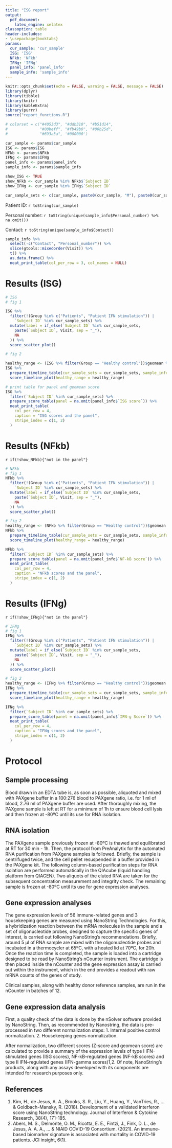 ```yaml
---
title: "ISG report"
output: 
  pdf_document:
    latex_engine: xelatex
classoption: table
header-includes:
- \usepackage{booktabs}
params:
  cur_sample: 'cur_sample'
  ISG: 'ISG'
  NFkb: 'NFkb'
  IFNg: 'IFNg'
  panel_info: 'panel_info'
  sample_info: 'sample_info'
---
```


```r
knitr::opts_chunk$set(echo = FALSE, warning = FALSE, message = FALSE)
library(dplyr)
library(tibble)
library(knitr)
library(kableExtra)
library(purrr)
source("report_functions.R")

# colorset = c("#4053d3", "#ddb310", "#b51d14",
#              "#00beff", "#fb49b0", "#00b25d",
#              "#693a3a", '#000000')

cur_sample <- params$cur_sample
ISG <- params$ISG
NFkb <- params$NFkb
IFNg <- params$IFNg
panel_info <- params$panel_info
sample_info <- params$sample_info

show_ISG <- TRUE
show_NFkb <- cur_sample %in% NFkb$`Subject ID`
show_IFNg <- cur_sample %in% IFNg$`Subject ID`

cur_sample_sets <- c(cur_sample, paste0(cur_sample, "M"), paste0(cur_sample, "F"))
```

Patient ID: `r toString(cur_sample)`

Personal number: `r toString(unique(sample_info$Personal_number) %>% na.omit())`

Contact: `r toString(unique(sample_info$Contact))`

```r
sample_info %>%
  select(-c("Contact", "Personal_number")) %>%
  slice(gtools::mixedorder(Visit)) %>%
  t() %>%
  as.data.frame() %>%
  neat_print_table(col_per_row = 3, col_names = NULL)
```

\clearpage

# Results (ISG)

```r
# ISG
# fig 1

ISG %>%
  filter(!(Group %in% c("Patients", "Patient IFN stimulation")) |
    `Subject ID` %in% cur_sample_sets) %>%
  mutate(label = if_else(`Subject ID` %in% cur_sample_sets,
    paste(`Subject ID`, Visit, sep = "_"),
    NA
  )) %>%
  score_scatter_plot()

# fig 2

healthy_range <- (ISG %>% filter(Group == "Healthy control"))$geomean %>% quantile(c(0.01, 0.99))
ISG %>%
  prepare_timeline_table(cur_sample_sets = cur_sample_sets, sample_info = sample_info) %>%
  score_timeline_plot(healthy_range = healthy_range)
```

\clearpage

```r
# print table for panel and geomean score
ISG %>%
  filter(`Subject ID` %in% cur_sample_sets) %>%
  prepare_score_table(panel = na.omit(panel_info$`ISG score`)) %>%
  neat_print_table(
    col_per_row = 4,
    caption = "ISG scores and the panel",
    stripe_index = c(1, 2)
  )
```

\clearpage

# Results (NFkb)

`r if(!show_NFkb){"not in the panel"}`

```r
# NFkb
# fig 1
NFkb %>%
  filter(!(Group %in% c("Patients", "Patient IFN stimulation")) |
    `Subject ID` %in% cur_sample_sets) %>%
  mutate(label = if_else(`Subject ID` %in% cur_sample_sets,
    paste(`Subject ID`, Visit, sep = "_"),
    NA
  )) %>%
  score_scatter_plot()

# fig 2
healthy_range <- (NFkb %>% filter(Group == "Healthy control"))$geomean %>% quantile(c(0.01, 0.99))
NFkb %>%
  prepare_timeline_table(cur_sample_sets = cur_sample_sets, sample_info = sample_info) %>%
  score_timeline_plot(healthy_range = healthy_range)
```

\clearpage

```r
NFkb %>%
  filter(`Subject ID` %in% cur_sample_sets) %>%
  prepare_score_table(panel = na.omit(panel_info$`NF-kB score`)) %>%
  neat_print_table(
    col_per_row = 4,
    caption = "NFkb scores and the panel",
    stripe_index = c(1, 2)
  )
```

\clearpage

# Results (IFNg)

`r if(!show_IFNg){"not in the panel"}`

```r
# IFNg
# fig 1
IFNg %>%
  filter(!(Group %in% c("Patients", "Patient IFN stimulation")) |
    `Subject ID` %in% cur_sample_sets) %>%
  mutate(label = if_else(`Subject ID` %in% cur_sample_sets,
    paste(`Subject ID`, Visit, sep = "_"),
    NA
  )) %>%
  score_scatter_plot()

# fig 2
healthy_range <- (IFNg %>% filter(Group == "Healthy control"))$geomean %>% quantile(c(0.01, 0.99))
IFNg %>%
  prepare_timeline_table(cur_sample_sets = cur_sample_sets, sample_info = sample_info) %>%
  score_timeline_plot(healthy_range = healthy_range)
```

\clearpage

```r
IFNg %>%
  filter(`Subject ID` %in% cur_sample_sets) %>%
  prepare_score_table(panel = na.omit(panel_info$`IFN-g Score`)) %>%
  neat_print_table(
    col_per_row = 4,
    caption = "IFNg scores and the panel",
    stripe_index = c(1, 2)
  )
```

\clearpage

# Protocol

## Sample processing

Blood drawn in an EDTA tube is, as soon as possible, aliquoted and mixed with PAXgene buffer in a 100:276 blood to PAXgene ratio, i.e. for 1 ml of blood, 2.76 ml of PAXgene buffer are used. After thoroughly mixing, the PAXgene sample is left at RT for a minimum of 1h to ensure blood cell lysis and then frozen at -80ºC until its use for RNA isolation.

## RNA isolation

The PAXgene sample previously frozen at -80ºC is thawed and equilibrated at RT for 30 min - 1h. Then, the protocol from PreAnalytix for the automated RNA purification from PAXgene samples is followed. Briefly, the sample is centrifuged twice, and the cell pellet resuspended in a buffer provided in the PAXgene kit. The following column-based purification steps for RNA isolation are performed automatically in the QIAcube (liquid handling platform from QIAGEN). Two aliquots of the eluted RNA are taken for the subsequent concentration measurement and integrity check. The remaining sample is frozen at -80ºC until its use for gene expression analyses.

## Gene expression analyses

The gene expression levels of 56 immune-related genes and 3 housekeeping genes are measured using NanoString Technologies. For this, a hybridization reaction between the mRNA molecules in the sample and a set of oligonucleotide probes, designed to capture the specific genes of interest, is carried out following NanoString's recommendations. Briefly, around 5 µl of RNA sample are mixed with the oligonucleotide probes and incubated in a thermocycler at 65ºC, with a heated lid at 70ºC, for 20h. Once the reaction time is completed, the sample is loaded into a cartridge designed to be read by NanoString's nCounter instrument. The cartridge is then placed inside the nCounter and the gene expression assay is carried out within the instrument, which in the end provides a readout with raw mRNA counts of the genes of study.

Clinical samples, along with healthy donor reference samples, are run in the nCounter in batches of 12.

## Gene expression data analysis

First, a quality check of the data is done by the nSolver software provided by NanoString. Then, as recommended by Nanostring, the data is pre-processed in two different normalization steps: 1. Internal positive control normalization. 2. Housekeeping genes normalization.

After normalization, two different scores (Z-score and geomean score) are calculated to provide a summary of the expression levels of type I IFN--stimulated genes (ISG scores), NF-kB--regulated genes (NF-kB scores) and type II IFN--regulated genes (IFN-gamma scores)1,2. Of note, NanoString's products, along with any assays developed with its components are intended for research purposes only.

## References

1.  Kim, H., de Jesus, A. A., Brooks, S. R., Liu, Y., Huang, Y., VanTries, R., ... & Goldbach-Mansky, R. (2018). Development of a validated interferon score using NanoString technology. Journal of Interferon & Cytokine Research, 38(4), 171-185.
2.  Abers, M. S., Delmonte, O. M., Ricotta, E. E., Fintzi, J., Fink, D. L., de Jesus, A. A. A., ... & NIAID COVID-19 Consortium. (2021). An immune-based biomarker signature is associated with mortality in COVID-19 patients. JCI insight, 6(1).
